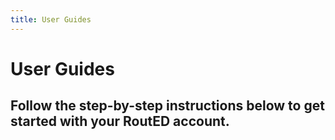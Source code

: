 ```yaml
---
title: User Guides
---
```




<HeaderImage src={syringe} />


# User Guides

## Follow the step-by-step instructions below to get started with your RoutED account.


<UserGuideDisplay
	guide={props.pageContext.guide}
	guideIndex={props.pageContext.guideIndex}
/>
